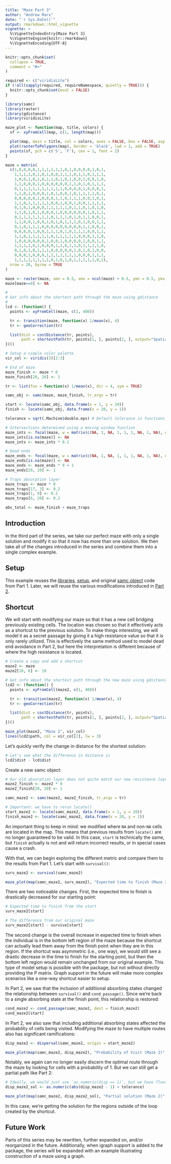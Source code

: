 ```yaml
---
title: "Maze Part 3"
author: "Andrew Marx"
date: "`r Sys.Date()`"
output: rmarkdown::html_vignette
vignette: >
  %\VignetteIndexEntry{Maze Part 3}
  %\VignetteEngine{knitr::rmarkdown}
  %\VignetteEncoding{UTF-8}
---
```


```r
knitr::opts_chunk$set(
  collapse = TRUE,
  comment = "#>"
)

required <- c("viridisLite")
if (!all(sapply(required, requireNamespace, quietly = TRUE))) {
  knitr::opts_chunk$set(eval = FALSE)
}

library(samc)
library(raster)
library(gdistance)
library(viridisLite)

maze_plot <- function(map, title, colors) {
  sf <- xyFromCell(map, c(1, length(map)))

  plot(map, main = title, col = colors, axes = FALSE, box = FALSE, asp = 1)
  plot(rasterToPolygons(map), border = 'black', lwd = 1, add = TRUE)
  points(sf, pch = c('S', 'F'), cex = 1, font = 2)
}

maze = matrix(
  c(1,0,0,0,0,1,1,1,1,1,1,0,1,0,0,0,0,1,0,1,
    1,1,1,1,0,1,0,1,0,0,1,1,1,0,1,1,0,1,1,1,
    1,0,0,1,0,1,0,1,1,0,1,0,1,0,0,1,0,0,1,0,
    1,1,0,0,0,1,0,0,0,0,0,0,1,1,0,1,0,1,1,1,
    0,1,1,1,1,1,1,1,1,1,1,0,0,0,0,1,0,0,0,1,
    1,1,0,1,0,0,0,1,0,1,0,0,1,0,1,1,1,1,0,1,
    0,0,0,0,0,1,0,0,0,1,1,0,1,1,1,0,0,1,0,1,
    1,1,0,1,1,1,1,1,0,0,1,0,0,1,0,0,1,1,1,1,
    0,1,0,1,0,0,0,1,1,1,1,1,0,1,1,0,1,0,1,0,
    1,1,0,1,0,1,0,0,0,1,0,0,0,0,0,0,1,0,1,1,
    0,1,1,1,1,1,1,1,0,1,1,1,0,1,0,1,1,0,0,1,
    1,1,0,0,1,0,0,1,0,1,0,1,1,1,0,1,0,0,1,1,
    0,1,0,1,1,1,0,0,0,0,0,0,0,0,0,1,1,0,0,1,
    0,0,0,0,1,0,0,1,1,1,0,1,0,1,1,1,0,0,1,1,
    1,1,0,1,1,1,1,1,0,1,1,1,1,1,0,0,0,1,1,0,
    1,0,0,0,0,0,0,1,0,0,1,0,0,0,0,1,0,0,1,1,
    1,1,1,1,0,1,0,0,0,1,1,0,1,1,0,1,1,1,1,0,
    0,1,0,1,0,1,1,1,0,0,0,0,0,1,0,1,0,1,0,0,
    0,0,0,1,0,0,0,1,1,1,1,1,1,1,0,0,0,1,1,1,
    1,1,1,1,1,1,1,1,0,1,0,1,0,1,1,1,1,1,0,1),
  nrow = 20, byrow = TRUE
)

maze <- raster(maze, xmn = 0.5, xmx = ncol(maze) + 0.5, ymn = 0.5, ymx = nrow(maze) + 0.5)
maze[maze==0] <- NA

#
# Get info about the shortest path through the maze using gdistance
#
lcd <- (function() {
  points <- xyFromCell(maze, c(1, 400))

  tr <- transition(maze, function(x) 1/mean(x), 4)
  tr <- geoCorrection(tr)

  list(dist = costDistance(tr, points),
       path = shortestPath(tr, points[1, ], points[2, ], output="SpatialLines"))
})()

# Setup a simple color palette
vir_col <- viridis(3)[2:3]

# End of maze
maze_finish <- maze * 0
maze_finish[20, 20] <- 1

tr <- list(fun = function(x) 1/mean(x), dir = 4, sym = TRUE)

samc_obj <- samc(maze, maze_finish, tr_args = tr)

start <- locate(samc_obj, data.frame(x = 1, y = 20))
finish <- locate(samc_obj, data.frame(x = 20, y = 1))

tolerance = sqrt(.Machine$double.eps) # Default tolerance in functions like all.equal()

# Intersections determined using a moving window function
maze_ints <- focal(maze, w = matrix(c(NA, 1, NA, 1, 1, 1, NA, 1, NA), nrow = 3, ncol = 3), fun = function(x){sum(!is.na(x)) > 3}, pad = TRUE)
maze_ints[is.na(maze)] <- NA
maze_ints <- maze_ints * 0.1

# Dead ends
maze_ends <- focal(maze, w = matrix(c(NA, 1, NA, 1, 1, 1, NA, 1, NA), nrow = 3, ncol = 3), fun = function(x){sum(!is.na(x)) == 2}, pad = TRUE)
maze_ends[is.na(maze)] <- NA
maze_ends <- maze_ends * 9 + 1
maze_ends[20, 20] <- 1

# Traps absorption layer
maze_traps <- maze * 0
maze_traps[17, 3] <- 0.2
maze_traps[1, 9] <- 0.2
maze_traps[6, 20] <- 0.2

abs_total <- maze_finish + maze_traps

```


## Introduction

In the third part of the series, we take our perfect maze with only a single solution and modify it so that it now has more than one solution. We then take all of the changes introduced in the series and combine them into a single complex example.


## Setup

This example reuses the [libraries](example-maze-part1.html#libraries1), [setup](example-maze-part1.html#setup1), and original [samc object](example-maze-part1.html#create-the-samc-object-1) code from Part 1. Later, we will reuse the various modifications introduced in [Part 2](example-maze-part2.html).


## Shortcut

We will start with modifying our maze so that it has a new cell bridging previously existing cells. The location was chosen so that it effectively acts as a shortcut to the previous solution. To make things interesting, we will model it as a secret passage by giving it a high resistance value so that it is only rarely utilized. This is effectively the same method used to model dead end avoidance in Part 2, but here the interpretation is different because of where the high resistance is located.

```r
# Create a copy and add a shortcut
maze2 <- maze
maze2[16, 6] <- 10

# Get info about the shortest path through the new maze using gdistance
lcd2 <- (function() {
  points <- xyFromCell(maze2, c(1, 400))

  tr <- transition(maze2, function(x) 1/mean(x), 4)
  tr <- geoCorrection(tr)

  list(dist = costDistance(tr, points),
       path = shortestPath(tr, points[1, ], points[2, ], output="SpatialLines"))
})()

maze_plot(maze2, "Maze 2", vir_col)
lines(lcd2$path, col = vir_col[2], lw = 3)
```

Let's quickly verify the change in distance for the shortest solution:

```r
# Let's see what the difference in distance is
lcd2$dist - lcd$dist
```

Create a new samc object:
```r
# Our old absorption layer does not quite match our new resistance layer, so make a new one
maze2_finish <- maze2 * 0
maze2_finish[20, 20] <- 1

samc_maze2 <- samc(maze2, maze2_finish, tr_args = tr)

# Important: we have to rerun locate()
start_maze2 <- locate(samc_maze2, data.frame(x = 1, y = 20))
finish_maze2 <- locate(samc_maze2, data.frame(x = 20, y = 1))
```

An important thing to keep in mind: we modified where `NA` and non-`NA` cells are located in the map. This means that previous results from `locate()` are no longer guaranteed to be valid. In this case, `start` is technically the same, but `finish` actually is not and will return incorrect results, or in special cases cause a crash.

With that, we can begin exploring the different metric and compare them to the results from Part 1. Let's start with `survival()`:
```r
surv_maze2 <- survival(samc_maze2)

maze_plot(map(samc_maze2, surv_maze2), "Expected time to finish (Maze 2)", viridis(256))
```

There are two noticeable changes. First, the expected time to finish is drastically decreased for our starting point:
```r
# Expected time to finish from the start
surv_maze2[start]

# The difference from our original maze
surv_maze2[start] - survive[start]
```

The second change is the overall increase in expected time to finish when the individual is in the bottom left region of the maze because the shortcut can actually lead them away from the finish point when they are in this region. If the shortcut was asymmetric (i.e., one way), we would still see a drastic decrease in the time to finish for the starting point, but then the bottom left region would remain unchanged from our original example. This type of model setup is possible with the package, but not without directly providing the P matrix. Graph support in the future will make more complex scenarios like a one-way shortcut easier to setup.

In Part 2, we saw that the inclusion of additional absorbing states changed the relationship between `survival()` and `cond_passage()`. Since we're back to a single absorbing state at the finish point, this relationship is restored:
```r
cond_maze2 <- cond_passage(samc_maze2, dest = finish_maze2)
cond_maze2[start]
```

In Part 2, we also saw that including additional absorbing states affected the probability of cells being visited. Modifying the maze to have multiple routes also has significant ramifications:
```r
disp_maze2 <- dispersal(samc_maze2, origin = start_maze2)

maze_plot(map(samc_maze2, disp_maze2), "Probability of Visit (Maze 2)", viridis(256))
```

Notably, we again can no longer easily discern the optimal route through the maze by looking for cells with a probability of 1. But we can still get a partial path like Part 2:
```r
# Ideally, we would just use `as.numeric(disp == 1)`, but we have floating point precision issues here, so we will approximate it
disp_maze2_sol <- as.numeric(abs(disp_maze2 - 1) < tolerance)

maze_plot(map(samc_maze2, disp_maze2_sol), "Partial solution (Maze 2)", vir_col)
```

In this case, we're getting the solution for the regions outside of the loop created by the shortcut.


## Future Work

Parts of this series may be rewritten, further expanded on, and/or reorganized in the future. Additionally, when igraph support is added to the package, the series will be expanded with an example illustrating construction of a maze using a graph.
